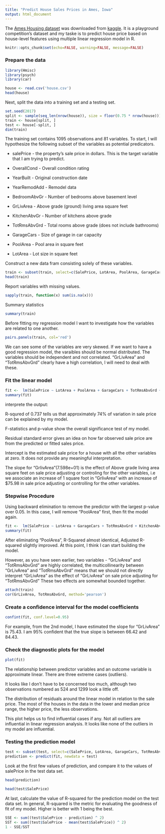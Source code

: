 ---
title: "Predict House Sales Prices in Ames, Iowa"
output: html_document
---

The [Ames Housing dataset](https://www.kaggle.com/c/house-prices-advanced-regression-techniques/data) was downloaded from [kaggle](https://www.kaggle.com/c/house-prices-advanced-regression-techniques). It is a playground competition's dataset and my taske is to predict house price based on house-level features using multiple linear regression model in R.

```{r global_options, include=FALSE}
knitr::opts_chunk$set(echo=FALSE, warning=FALSE, message=FALSE)
```

### Prepare the data

```{r}
library(Hmisc)
library(psych)
library(car)
```

```{r}
house <- read.csv('house.csv')
head(house)
```

Next, split the data into a training set and a testing set.

```{r}
set.seed(2017)
split <- sample(seq_len(nrow(house)), size = floor(0.75 * nrow(house)))
train <- house[split, ]
test <- house[-split, ]
dim(train)
```

The training set contains 1095 observations and 81 variables. To start, I will hypothesize the following subset of the variables as potential predicators.

* salePrice - the property's sale price in dollars. This is the target variable that I am trying to predict.

* OverallCond - Overall condition rating

* YearBuilt - Original construction date

* YearRemodAdd - Remodel data

* BedroomAbvGr - Number of bedrooms above basement level

* GrLivArea - Above grade (ground) living area square feet

* KitchenAbvGr - Number of kitchens above grade

* TotRmsAbvGrd - Total rooms above grade (does not include bathrooms)

* GarageCars - Size of garage in car capacity

* PoolArea - Pool area in square feet

* LotArea - Lot size in square feet

Construct a new data fram consisting solely of these variables.
 
```{r}
train <- subset(train, select=c(SalePrice, LotArea, PoolArea, GarageCars, TotRmsAbvGrd, KitchenAbvGr, GrLivArea, BedroomAbvGr, YearRemodAdd, YearBuilt, OverallCond))
head(train)
```

Report variables with missing values.

```{r}
sapply(train, function(x) sum(is.na(x)))
```

Summary statistics

```{r}
summary(train)
```

Before fitting my regression model I want to investigate how the variables are
related to one another.

```{r}
pairs.panels(train, col='red')
```

We can see some of the variables are very skewed. If we want to have a good regression model, the varaibles should be normal distributed. The variables should be independent and not correlated. "GrLivArea" and "TotRmsAbvGrd" clearly have a high correlation, I will need to deal with these. 

### Fit the linear model

```{r}
fit <-  lm(SalePrice ~ LotArea + PoolArea + GarageCars + TotRmsAbvGrd + KitchenAbvGr + GrLivArea + BedroomAbvGr + YearRemodAdd + YearBuilt + OverallCond, data=train)
summary(fit)
```

interprete the output:

R-squred of 0.737 tells us that approximately 74% of variation in sale price can be explained by my model. 

F-statistics and p-value show the overall significance test of my model.

Residual standard error gives an idea on how far observed sale price are from the predicted or fitted sales price. 

Intercept is the estimated sale price for a house with all the other variables at zero. It does not provide any meaningful interpretation. 

The slope for "GrlivArea"(7.598e+01) is the effect of Above grade living area square feet on sale price adjusting or controling for the other variables, i.e we associate an increase of 1 square foot in "GrlivArea" with an increase of $75.98 in sale price adjusting or controlling for the other variables.

### Stepwise Procedure

Using backward elimination to remove the predictor with the largest p-value over 0.05. In this case, I will remove "PoolArea" first, then fit the model again.

```{r}
fit <-  lm(SalePrice ~ LotArea + GarageCars + TotRmsAbvGrd + KitchenAbvGr + GrLivArea + BedroomAbvGr + YearRemodAdd + YearBuilt + OverallCond, data=train)
summary(fit)
```

After eliminating "PoolArea", R-Squared almost identical, Adjusted R-squared slightly improved. At this point, I think I can start building the model.

However, as you have seen earlier, two variables - "GrLivArea" and "TotRmsAbvGrd" are highly correlated, the multicollinearity between "GrLivArea" and "TotRmsAbvGrd" means that we should not directly interpret "GrLivArea" as the effect of "GrLivArea" on sale price adjusting for "TotRmsAbvGrd" These two effects are somewhat bounded together.

```{r}
attach(train)
cor(GrLivArea, TotRmsAbvGrd, method='pearson')
```

### Create a confidence interval for the model coefficients

```{r}
confint(fit, conf.level=0.95)
```

For example, from the 2nd model, I have estimated the slope for "GrLivArea" is 75.43. I am 95% confident that the true slope is between 66.42 and 84.43.

### Check the diagnostic plots for the model

```{r}
plot(fit)
```

The relationship between predictor variables and an outcome variable is approximate linear. There are three extreme cases (outliers).

It looks like I don't have to be concerned too much, although two observations numbered as 524 and 1299 look a little off.

The distribution of residuals around the linear model in relation to the sale price. The most of the houses in the data in the lower and median price range, the higher price, the less observations. 

This plot helps us to find influential cases if any. Not all outliers are influential in linear regression analysis. It looks like none of the outliers in my model are influential. 

### Testing the prediction model

```{r}
test <- subset(test, select=c(SalePrice, LotArea, GarageCars, TotRmsAbvGrd, KitchenAbvGr, GrLivArea, BedroomAbvGr, YearRemodAdd, YearBuilt, OverallCond))
prediction <- predict(fit, newdata = test)
```

Look at the first few values of prediction, and compare it to the values of salePrice in the test data set.

```{r}
head(prediction)
```

```{r}
head(test$SalePrice)
```

At last, calculate the value of R-squared for the prediction model on the test data set. In general, R-squared is the metric for evaluating the goodness of fit of my model. Higher is better with 1 being the best.

```{r}
SSE <- sum((test$SalePrice - prediction) ^ 2)
SST <- sum((test$SalePrice - mean(test$SalePrice)) ^ 2)
1 - SSE/SST
```
